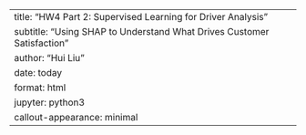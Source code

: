 ---
title: "HW4 Part 2: Supervised Learning for Driver Analysis"
subtitle: "Using SHAP to Understand What Drives Customer Satisfaction"
author: "Hui Liu"
date: today
format: html
jupyter: python3
callout-appearance: minimal
---